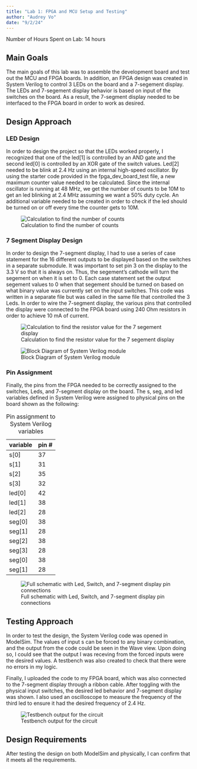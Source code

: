 ```yaml
---
title: "Lab 1: FPGA and MCU Setup and Testing"
author: "Audrey Vo"
date: "9/2/24"
---
```

Number of Hours Spent on Lab: 14 hours

## Main Goals
The main goals of this lab was to assemble the development board and test out the MCU and FPGA boards. In addition, an FPGA design was created in System Verilog to control 3 LEDs on the board and a 7-segement display. The LEDs and 7-segement display behavior is based on input of the switches on the board. As a result, the 7-segment display needed to be interfaced to the FPGA board in order to work as desired. 

## Design Approach

### LED Design
In order to design the project so that the LEDs worked properly, I recognized that one of the led[1] is controlled by an AND gate and the second led[0] is controlled by an XOR gate of the switch values. Led[2] needed to be blink at 2.4 Hz using an internal high-speed oscillator. By using the starter code provided in the fpga_dev_board_test file, a new maximum counter value needed to be calculated. Since the internal oscillator is running at 48 MHz, we get the number of counts to be 10M to get an led blinking at 2.4 MHz assuming we want a 50% duty cycle. An additional variable needed to be created in order to check if the led should be turned on or off every time the counter gets to 10M. 

![Calculation to find the number of counts](images/counts.jpg)

### 7 Segment Display Design
In order to design the 7-segment display, I had to use a series of case statement for the 16 different outputs to be displayed based on the switches in a separate submodule. It was important to set pin 3 on the display to the 3.3 V so that it is always on. Thus, the segement's cathode will turn the segement on when it is set to 0. Each case statement set the output segement values to 0 when that segement should be turned on based on what binary value was currently set on the input switches. This code was written in a separate file but was called in the same file that controlled the 3 Leds. In order to wire the 7-segment display, the various pins that controlled the display were connected to the FPGA board using 240 Ohm resistors in order to achieve 10 mA of current. 

![Calculation to find the resistor value for the 7 segement display](images/resistor.jpg)


![Block Diagram of System Verilog module](images/design.jpg)

### Pin Assignment
Finally, the pins from the FPGA needed to be correctly assigned to the switches, Leds, and 7-segment display on the board. The s, seg, and led variables defined in System Verilog were assigned to physical pins on the board shown as the following:

| variable| pin # |
|---------|:------|
| s[0]    |   37  |   
| s[1]    |   31  |  
| s[2]    |   35  |
| s[3]    |   32  |  
| led[0]  |   42  |   
| led[1]  |   38  |  
| led[2]  |   28  | 
| seg[0]  |   38  |  
| seg[1]  |   28  |
| seg[2]  |   38  |  
| seg[3]  |   28  |
| seg[0]  |   38  |  
| seg[1]  |   28  |

: Pin assignment to System Verilog variables

![Full schematic with Led, Switch, and 7-segment display pin connections](images/fullschematic.png)


## Testing Approach
In order to test the design, the System Verilog code was opened in ModelSim. The values of input s can be forced to any binary combination, and the output from the code could be seen in the Wave view. Upon doing so, I could see that the output I was receving from the forced inputs were the desired values. A testbench was also created to check that there were no errors in my logic.

Finally, I uploaded the code to my FPGA board, which was also connected to the 7-segment display through a ribbon cable. After toggling with the physical input switches, the desired led behavior and 7-segment display was shown. I also used an oscilloscope to measure the frequency of the third led to ensure it had the desired frequency of 2.4 Hz. 

![Testbench output for the circuit](images/testbench.png)


## Design Requirements
After testing the design on both ModelSim and physically, I can confirm that it meets all the requirements.





